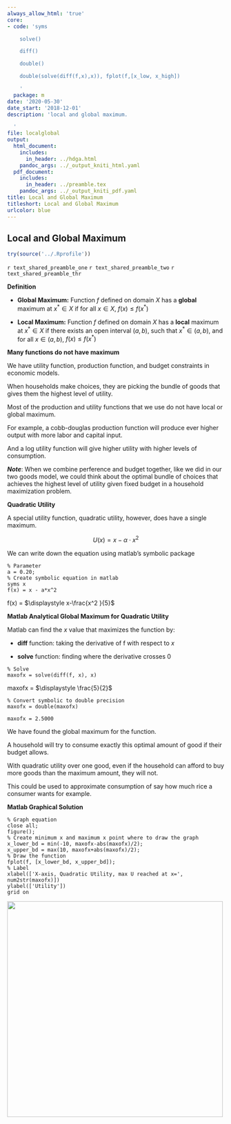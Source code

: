 ```yaml
---
always_allow_html: 'true'
core:
- code: 'syms

    solve()

    diff()

    double()

    double(solve(diff(f,x),x)), fplot(f,[x_low, x_high])

    '
  package: m
date: '2020-05-30'
date_start: '2018-12-01'
description: 'local and global maximum.

  '
file: localglobal
output:
  html_document:
    includes:
      in_header: ../hdga.html
    pandoc_args: ../_output_kniti_html.yaml
  pdf_document:
    includes:
      in_header: ../preamble.tex
    pandoc_args: ../_output_kniti_pdf.yaml
title: Local and Global Maximum
titleshort: Local and Global Maximum
urlcolor: blue
---
```


## Local and Global Maximum

```r
try(source('../.Rprofile'))
```

`r text_shared_preamble_one`
`r text_shared_preamble_two`
`r text_shared_preamble_thr`

**Definition**

-   **Global Maximum:** Function $f$ defined on domain $X$ has a
    **global** maximum at $x^* \in X$ if for all $x\in X$,
    $f(x)\le f(x^* )$

-   **Local Maximum:** Function $f$ defined on domain $X$ has a
    **local** maximum at $x^* \in X$ if there exists an open interval
    $\left(a,b\right)$, such that $x^* \in \left(a,b\right)$, and for
    all $x\in \left(a,b\right)$, $f(x)\le f(x^* )$

**Many functions do not have maximum**

We have utility function, production function, and budget constraints in
economic models.

When households make choices, they are picking the bundle of goods that
gives them the highest level of utility.

Most of the production and utility functions that we use do not have
local or global maximum.

For example, a cobb-douglas production function will produce ever higher
output with more labor and capital input.

And a log utility function will give higher utility with higher levels
of consumption.

***Note***: When we combine perference and budget together, like we did
in our two goods model, we could think about the optimal bundle of
choices that achieves the highest level of utility given fixed budget in
a household maximization problem.

**Quadratic Utility**

A special utility function, quadratic utility, however, does have a
single maximum.

$$U(x)=x-\alpha \cdot x^2$$

We can write down the equation using matlab's symbolic package

    % Parameter
    a = 0.20;
    % Create symbolic equation in matlab
    syms x
    f(x) = x - a*x^2

f(x) = $\displaystyle x-\frac{x^2 }{5}$

**Matlab Analytical Global Maximum for Quadratic Utility**

Matlab can find the $x$ value that maximizes the function by:

-   **diff** function: taking the derivative of f with respect to $x$

-   **solve** function: finding where the derivative crosses $0$

<!-- -->

    % Solve
    maxofx = solve(diff(f, x), x)

maxofx = $\displaystyle \frac{5}{2}$

    % Convert symbolic to double precision
    maxofx = double(maxofx)

    maxofx = 2.5000

We have found the global maximum for the function.

A household will try to consume exactly this optimal amount of good if
their budget allows.

With quadratic utility over one good, even if the household can afford
to buy more goods than the maximum amount, they will not.

This could be used to approximate consumption of say how much rice a
consumer wants for example.

**Matlab Graphical Solution**

    % Graph equation
    close all;
    figure();
    % Create minimum x and maximum x point where to draw the graph
    x_lower_bd = min(-10, maxofx-abs(maxofx)/2);
    x_upper_bd = max(10, maxofx+abs(maxofx)/2);
    % Draw the function
    fplot(f, [x_lower_bd, x_upper_bd]);
    % Label
    xlabel(['X-axis, Quadratic Utility, max U reached at x=', num2str(maxofx)])
    ylabel(['Utility'])
    grid on

![](_img/localglobal_images/figure_0.png){width=500px}
